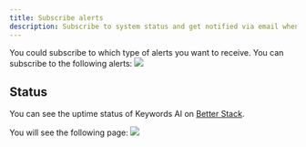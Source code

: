 ```yaml
---
title: Subscribe alerts
description: Subscribe to system status and get notified via email when an LLM outage is detected. 
---
```


You could subscribe to which type of alerts you want to receive. You can subscribe to the following alerts:
<img src="/images/requests-log/alert.png"/>


## Status
You can see the uptime status of Keywords AI on [Better Stack](https://status.keywordsai.co/).


You will see the following page:
<img src="/images/platform-features/alerts-and-fallback/status-page.png"/>